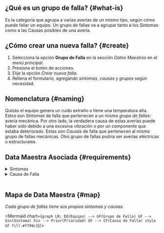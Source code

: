 
## ¿Qué es un grupo de falla? {#what-is}
Es la categoría que agrupa a varias averías de un mismo tipo, según cómo puede fallar un equipo. Un grupo de fallas va a agrupar tanto a los Síntomas como a las Causas posibles de una avería.

## ¿Cómo crear una nueva falla? {#create}
1. Selecciona la opción **Grupo de Falla** en la sección _Datos Maestros_ en el _menú principal_.
2. Presiona el botón de acciones.
3. Elije la opción _Crear nueva falla_.
4. Rellena el formulario, agregando _síntomas_, _causas_ y _grupos_ según necesidad.

## Nomenclatura {#naming}
Quizás el equipo genera un ruido extraño o tiene una temperatura alta. Estos son _Síntomas_ de falla que pertenecen a un mismo _grupo de fallas_: avería mecánica. Por otro lado, la verdadera causa de estas averías puede haber sido debido a una excesiva vibración o por un componente que estaba deteriorado. Estas son _Causas_ de falla que pertenecen al mismo grupo de fallas mecánicas. Otro grupo de fallas podría ser averías eléctricas o estructurales.

## Data Maestra Asociada {#requirements}

<details>
<summary>Síntomas</summary>
<div>

<Symptoms/>

</div>
</details>

<details>
<summary>Causa de Falla</summary>
<div>

<Cause/>

</div>
</details>
<br/>

## Mapa de Data Maestra {#map}
_Cada grupo de fallas tiene sus propios síntomas y causas._

<div className="align-center">

<Mermaid chart={`
    graph LR;
        EQ(Equipo) --> GF(Grupo de Falla)
        GF --> Sin(Síntoma)
        Sin --> Prior(Prioridad)
        GF --> CF(Causa de Falla)
        style GF fill:#f799c3
`}/>

</div>